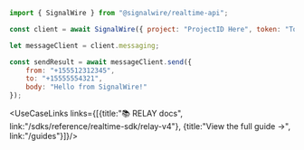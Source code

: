 ```js
import { SignalWire } from "@signalwire/realtime-api";

const client = await SignalWire({ project: "ProjectID Here", token: "Token Here"})

let messageClient = client.messaging;

const sendResult = await messageClient.send({
    from: "+155512312345",
    to: "+15555554321",
    body: "Hello from SignalWire!"
});
```


<UseCaseLinks links={[{title:"📚 RELAY docs", link:"/sdks/reference/realtime-sdk/relay-v4"}, {title:"View the full guide →", link:"/guides"}]}/>